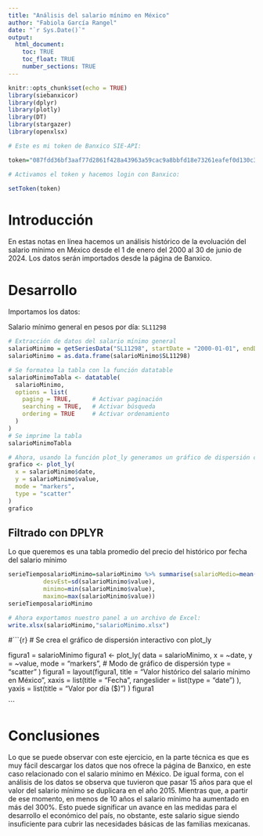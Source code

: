 ```yaml
---
title: "Análisis del salario mínimo en México"
author: "Fabiola García Rangel"
date: "`r Sys.Date()`"
output: 
  html_document:
    toc: TRUE
    toc_float: TRUE
    number_sections: TRUE
---
```


```r
knitr::opts_chunk$set(echo = TRUE)
library(siebanxicor)
library(dplyr)
library(plotly)
library(DT)
library(stargazer)
library(openxlsx)

# Este es mi token de Banxico SIE-API:

token="087fdd36bf3aaf77d2861f428a43963a59cac9a8bbfd18e73261eafef0d130c3"

# Activamos el token y hacemos login con Banxico:

setToken(token)

```

# Introducción

En estas notas en línea hacemos un análisis histórico de la evoluación del salario mínimo en México desde el 1 de enero del 2000 al 30 de junio de 2024. Los datos serán importados desde la página de Banxico.


# Desarrollo

Importamos los datos:

Salario mínimo general en pesos por día: `SL11298`

```r
# Extracción de datos del salario mínimo general
salarioMinimo = getSeriesData("SL11298", startDate = "2000-01-01", endDate = "2024-06-30")
salarioMinimo = as.data.frame(salarioMinimo$SL11298)

# Se formatea la tabla con la función datatable
salarioMinimoTabla <- datatable(
  salarioMinimo,
  options = list(
    paging = TRUE,      # Activar paginación
    searching = TRUE,   # Activar búsqueda
    ordering = TRUE     # Activar ordenamiento
  )
)
# Se imprime la tabla
salarioMinimoTabla

```

```r
# Ahora, usando la función plot_ly generamos un gráfico de dispersión con los valores del salario mínimo por fecha
grafico <- plot_ly(
  x = salarioMinimo$date,
  y = salarioMinimo$value,
  mode = "markers", 
  type = "scatter"
)
grafico

```
## Filtrado con DPLYR

Lo que queremos es una tabla promedio del precio del histórico por fecha del salario mínimo

```r
serieTiemposalarioMinimo=salarioMinimo %>% summarise(salarioMedio=mean(salarioMinimo$value),
          desvEst=sd(salarioMinimo$value),
          minimo=min(salarioMinimo$value),
          maximo=max(salarioMinimo$value))
serieTiemposalarioMinimo
```



```r
# Ahora exportamos nuestro panel a un archivo de Excel:
write.xlsx(salarioMinimo,"salarioMinimo.xlsx")
```


#```{r}
# Se crea el gráfico de dispersión interactivo con plot_ly

figura1 = salarioMinimo
figura1 <- plot_ly(
  data = salarioMinimo,
  x = ~date,
  y = ~value,
  mode = "markers",  # Modo de gráfico de dispersión
  type = "scatter"
)
figura1 = layout(figura1, title = "Valor histórico del salario mínimo en México", 
                 xaxis = list(title = "Fecha",
                              rangeslider = list(type = "date")
                              ),
                 yaxis = list(title = "Valor por día ($)")
                 )
figura1

```


# Conclusiones

Lo que se puede observar con este ejercicio, en la parte técnica es que es muy fácil descargar los datos que nos ofrece la página de Banxico, en este caso relacionado con el salario mínimo en México.
De igual forma, con el análisis de los datos se observa que tuvieron que pasar 15 años para que el valor del salario mínimo se duplicara en el año 2015. Mientras que, a partir de ese momento, en menos de 10 años el salario mínimo ha aumentado en más del 300%.
Esto puede significar un avance en las medidas para el desarrollo el económico del país, no obstante, este salario sigue siendo insuficiente para cubrir las necesidades básicas de las familias mexicanas.